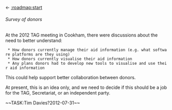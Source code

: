 <- [[:roadmap:start]]

====== Survey of donors ======

At the 2012 TAG meeting in Cookham, there were discussions about the need to better understand:

  * How donors currently manage their aid information (e.g. what software platforms are they using)
  * How donors currently visualise their aid information
  * Any plans donors had to develop new tools to visualise and use their aid information

This could help support better collaboration between donors.

At present, this is an idea only, and we need to decide if this should be a job for the TAG, Secretariat, or an independent party. 

~~TASK:Tim Davies?2012-07-31~~



